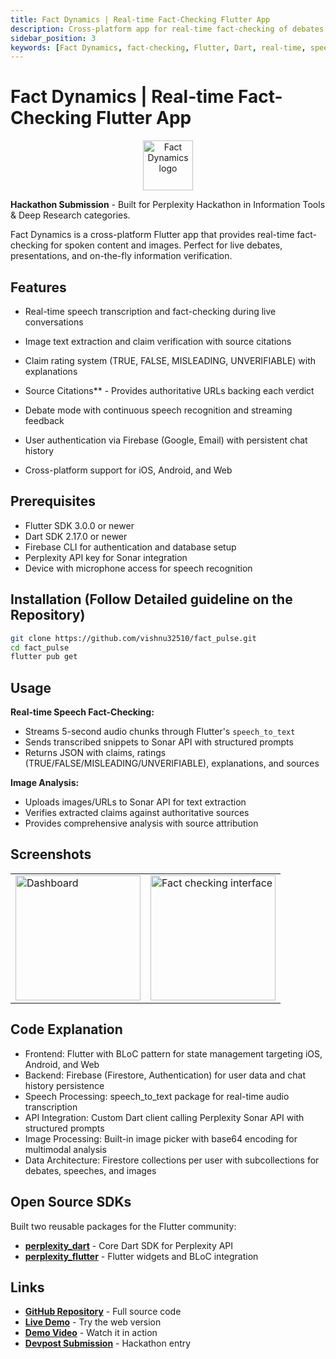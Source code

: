 ```yaml
---
title: Fact Dynamics | Real-time Fact-Checking Flutter App
description: Cross-platform app for real-time fact-checking of debates, speeches, and images using Perplexity's Sonar API
sidebar_position: 3
keywords: [Fact Dynamics, fact-checking, Flutter, Dart, real-time, speech-to-text, debate, image verification]
---
```


# Fact Dynamics | Real-time Fact-Checking Flutter App
<p align="center">
  <img
    src="https://raw.githubusercontent.com/vishnu32510/fact_pulse/main/assets/icon/icon.png"
    alt="Fact Dynamics logo"
    width="80"
    height="80"
    style={{ borderRadius: '14px' }}
  />
</p>

**Hackathon Submission** - Built for Perplexity Hackathon in Information Tools & Deep Research categories.

Fact Dynamics is a cross-platform Flutter app that provides real-time fact-checking for spoken content and images. Perfect for live debates, presentations, and on-the-fly information verification.


## Features

* Real-time speech transcription and fact-checking during live conversations
* Image text extraction and claim verification with source citations
* Claim rating system (TRUE, FALSE, MISLEADING, UNVERIFIABLE) with explanations
* Source Citations** - Provides authoritative URLs backing each verdict

* Debate mode with continuous speech recognition and streaming feedback
* User authentication via Firebase (Google, Email) with persistent chat history
* Cross-platform support for iOS, Android, and Web

## Prerequisites

* Flutter SDK 3.0.0 or newer
* Dart SDK 2.17.0 or newer
* Firebase CLI for authentication and database setup
* Perplexity API key for Sonar integration
* Device with microphone access for speech recognition

## Installation (Follow Detailed guideline on the Repository)

```bash
git clone https://github.com/vishnu32510/fact_pulse.git
cd fact_pulse
flutter pub get
```

## Usage

**Real-time Speech Fact-Checking:**
- Streams 5-second audio chunks through Flutter's `speech_to_text`
- Sends transcribed snippets to Sonar API with structured prompts
- Returns JSON with claims, ratings (TRUE/FALSE/MISLEADING/UNVERIFIABLE), explanations, and sources

**Image Analysis:**
- Uploads images/URLs to Sonar API for text extraction
- Verifies extracted claims against authoritative sources
- Provides comprehensive analysis with source attribution

## Screenshots

<table>
  <tr>
    <td>
      <img
        src="https://raw.githubusercontent.com/vishnu32510/fact_pulse/main/assets/screenshots/2.%20Dashboard.png"
        alt="Dashboard"
        width="200"
      />
    </td>
    <td>
      <img
        src="https://raw.githubusercontent.com/vishnu32510/fact_pulse/main/assets/screenshots/4.%20Fact%20Checks(Speech,%20Debate,%20Image).png"
        alt="Fact checking interface"
        width="200"
      />
    </td>
  </tr>
</table>

## Code Explanation

* Frontend: Flutter with BLoC pattern for state management targeting iOS, Android, and Web
* Backend: Firebase (Firestore, Authentication) for user data and chat history persistence  
* Speech Processing: speech_to_text package for real-time audio transcription
* API Integration: Custom Dart client calling Perplexity Sonar API with structured prompts
* Image Processing: Built-in image picker with base64 encoding for multimodal analysis
* Data Architecture: Firestore collections per user with subcollections for debates, speeches, and images

## Open Source SDKs

Built two reusable packages for the Flutter community:
- **[perplexity_dart](https://pub.dev/packages/perplexity_dart)** - Core Dart SDK for Perplexity API
- **[perplexity_flutter](https://pub.dev/packages/perplexity_flutter)** - Flutter widgets and BLoC integration


## Links

- **[GitHub Repository](https://github.com/vishnu32510/fact_pulse)** - Full source code
- **[Live Demo](https://fact-pulse.web.app/)** - Try the web version
- **[Demo Video](https://youtu.be/92IoX19Djtc)** - Watch it in action
- **[Devpost Submission](https://devpost.com/software/fact-dynamics)** - Hackathon entry 